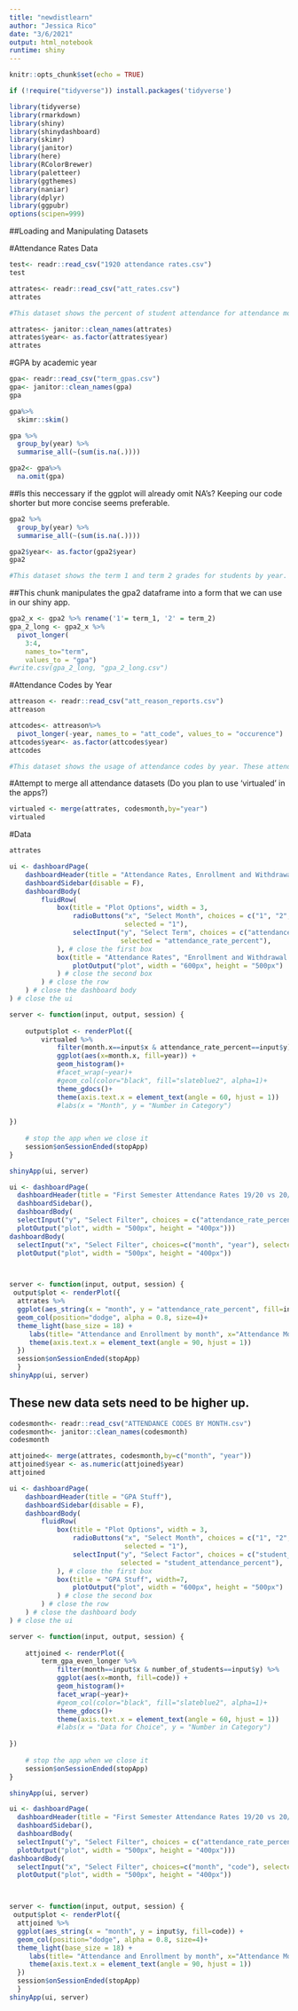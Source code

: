 ```yaml
---
title: "newdistlearn"
author: "Jessica Rico"
date: "3/6/2021"
output: html_notebook
runtime: shiny
---
```


```r
knitr::opts_chunk$set(echo = TRUE)
```


```r
if (!require("tidyverse")) install.packages('tidyverse')
```


```r
library(tidyverse)
library(rmarkdown)
library(shiny)
library(shinydashboard)
library(skimr)
library(janitor)
library(here)
library(RColorBrewer)
library(paletteer)
library(ggthemes)
library(naniar)
library(dplyr)
library(ggpubr)
options(scipen=999)
```


##Loading and Manipulating Datasets


#Attendance Rates Data


```r
test<- readr::read_csv("1920 attendance rates.csv")
test
```





```r
attrates<- readr::read_csv("att_rates.csv")
attrates

#This dataset shows the percent of student attendance for attendance months 1-5 by year. This also shows the number of students that both enrolled and withdrew from the school site in each of these months along with the total number of enrollment at each of these months. 
```


```r
attrates<- janitor::clean_names(attrates)
attrates$year<- as.factor(attrates$year)
attrates
```


#GPA by academic year

```r
gpa<- readr::read_csv("term_gpas.csv")
gpa<- janitor::clean_names(gpa)
gpa
```


```r
gpa%>%
  skimr::skim()
```


```r
gpa %>%
  group_by(year) %>% 
  summarise_all(~(sum(is.na(.))))
```



```r
gpa2<- gpa%>%
  na.omit(gpa)
```


##Is this neccessary if the ggplot will already omit NA's? Keeping our code shorter but more concise seems preferable.
```r
gpa2 %>% 
  group_by(year) %>% 
  summarise_all(~(sum(is.na(.))))

```



```r
gpa2$year<- as.factor(gpa2$year)
gpa2

#This dataset shows the term 1 and term 2 grades for students by year. Term 1 represents progress grades and term 2 is the final semester grade. I removed the NA's that were present in the form of no values. These values coincided with students either withdrawing prior to receiving their posted grades or enrolling with less than 20 days between their enrollment and the grading period. 
```
##This chunk manipulates the gpa2 dataframe into a form that we can use in our shiny app.
```r
gpa2_x <- gpa2 %>% rename('1'= term_1, '2' = term_2)
gpa_2_long <- gpa2_x %>% 
  pivot_longer(
    3:4,
    names_to="term",
    values_to = "gpa")
#write.csv(gpa_2_long, "gpa_2_long.csv")

```

#Attendance Codes by Year

```r
attreason <- readr::read_csv("att_reason_reports.csv")
attreason
```


```r
attcodes<- attreason%>%
  pivot_longer(-year, names_to = "att_code", values_to = "occurence")
attcodes$year<- as.factor(attcodes$year)
attcodes

#This dataset shows the usage of attendance codes by year. These attendance codes are used when we enter the reason behind an absence. Some, such as DR, ILL, are excused while others like UNV, and VUN are not excused. These factor in when it comes to determining our attendance percentages. The codes ILL19, AVP, NWFA, DAC, and NCA are codes introduced due to the pandemic. 
```
#Attempt to merge all attendance datasets (Do you plan to use 'virtualed' in the apps?)

```r
virtualed <- merge(attrates, codesmonth,by="year")
virtualed
```




#Data



```r
attrates
```



```r
ui <- dashboardPage(
    dashboardHeader(title = "Attendance Rates, Enrollment and Withdrawal Data by Month"),
    dashboardSidebar(disable = F),
    dashboardBody(
        fluidRow(
            box(title = "Plot Options", width = 3,
                radioButtons("x", "Select Month", choices = c("1", "2", "3", "4", "5"), 
                             selected = "1"),
                selectInput("y", "Select Term", choices = c("attendance_rate_percent", "student_add", "student_drop"),
                            selected = "attendance_rate_percent"),
            ), # close the first box
            box(title = "Attendance Rates", "Enrollment and Withdrawal Data by Month", width=7,
                plotOutput("plot", width = "600px", height = "500px")
            ) # close the second box
        ) # close the row
    ) # close the dashboard body
) # close the ui

server <- function(input, output, session) { 
    
    output$plot <- renderPlot({
        virtualed %>% 
            filter(month.x==input$x & attendance_rate_percent==input$y) %>% 
            ggplot(aes(x=month.x, fill=year)) +
            geom_histogram()+
            #facet_wrap(~year)+
            #geom_col(color="black", fill="slateblue2", alpha=1)+
            theme_gdocs()+
            theme(axis.text.x = element_text(angle = 60, hjust = 1))
            #labs(x = "Month", y = "Number in Category")
    
})
    
    # stop the app when we close it
    session$onSessionEnded(stopApp)
}

shinyApp(ui, server)
```







```r
ui <- dashboardPage(
  dashboardHeader(title = "First Semester Attendance Rates 19/20 vs 20/21 "),
  dashboardSidebar(),
  dashboardBody(
  selectInput("y", "Select Filter", choices = c("attendance_rate_percent", "student_add", "student_drop"), selected = "attendance_rate_percent"),
  plotOutput("plot", width = "500px", height = "400px")))
dashboardBody(
  selectInput("x", "Select Filter", choices=c("month", "year"), selected="year"), 
  plotOutput("plot", width = "500px", height = "400px"))



server <- function(input, output, session) { 
 output$plot <- renderPlot({
  attrates %>% 
  ggplot(aes_string(x = "month", y = "attendance_rate_percent", fill=input$y)) +
  geom_col(position="dodge", alpha = 0.8, size=4)+
  theme_light(base_size = 18) + 
     labs(title= "Attendance and Enrollment by month", x="Attendance Month", y="Number of Students", fill = "Legend")+
     theme(axis.text.x = element_text(angle = 90, hjust = 1))
  })
  session$onSessionEnded(stopApp)
  }
shinyApp(ui, server)
```





## These new data sets need to be higher up.
```r
codesmonth<- readr::read_csv("ATTENDANCE CODES BY MONTH.csv")
codesmonth<- janitor::clean_names(codesmonth)
codesmonth
```







```r
attjoined<- merge(attrates, codesmonth,by=c("month", "year"))
attjoined$year <- as.numeric(attjoined$year)
attjoined
```




```r

ui <- dashboardPage(
    dashboardHeader(title = "GPA Stuff"),
    dashboardSidebar(disable = F),
    dashboardBody(
        fluidRow(
            box(title = "Plot Options", width = 3,
                radioButtons("x", "Select Month", choices = c("1", "2", "3", "4", "5"), 
                             selected = "1"),
                selectInput("y", "Select Factor", choices = c("student_attedance_percent", "student_add","student_drop", "used"),
                            selected = "student_attendance_percent"),
            ), # close the first box
            box(title = "GPA Stuff", width=7,
                plotOutput("plot", width = "600px", height = "500px")
            ) # close the second box
        ) # close the row
    ) # close the dashboard body
) # close the ui

server <- function(input, output, session) { 
    
    attjoined <- renderPlot({
        term_gpa_even_longer %>% 
            filter(month==input$x & number_of_students==input$y) %>% 
            ggplot(aes(x=month, fill=code)) +
            geom_histogram()+
            facet_wrap(~year)+
            #geom_col(color="black", fill="slateblue2", alpha=1)+
            theme_gdocs()+
            theme(axis.text.x = element_text(angle = 60, hjust = 1))
            #labs(x = "Data for Choice", y = "Number in Category")
    
})
    
    # stop the app when we close it
    session$onSessionEnded(stopApp)
}

shinyApp(ui, server)
```







```r

ui <- dashboardPage(
  dashboardHeader(title = "First Semester Attendance Rates 19/20 vs 20/21"),
  dashboardSidebar(),
  dashboardBody(
  selectInput("y", "Select Filter", choices = c("attendance_rate_percent", "student_add", "student_drop", "used"), selected = "attendance_rate_percent"),
  plotOutput("plot", width = "500px", height = "400px")))
dashboardBody(
  selectInput("x", "Select Filter", choices=c("month", "code"), selected="code"), 
  plotOutput("plot", width = "500px", height = "400px"))



server <- function(input, output, session) { 
 output$plot <- renderPlot({
  attjoined %>% 
  ggplot(aes_string(x = "month", y = input$y, fill=code)) +
  geom_col(position="dodge", alpha = 0.8, size=4)+
  theme_light(base_size = 18) + 
     labs(title= "Attendance and Enrollment by month", x="Attendance Month", y="Number of Students", fill = "Legend")+
     theme(axis.text.x = element_text(angle = 90, hjust = 1))
  })
  session$onSessionEnded(stopApp)
  }
shinyApp(ui, server)
```